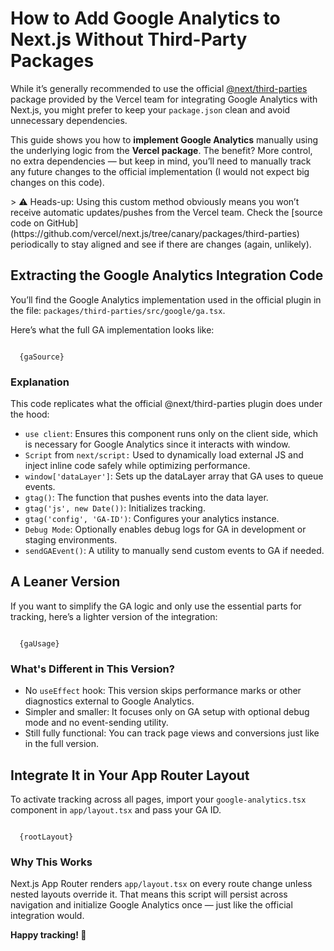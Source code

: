 
<Hero post={data} />

# How to Add Google Analytics to Next.js Without Third-Party Packages

While it’s generally recommended to use the official [@next/third-parties](https://github.com/vercel/next.js/tree/canary/packages/third-parties)
package provided by the Vercel team for integrating Google Analytics with Next.js, you might prefer to keep your `package.json`
clean and avoid unnecessary dependencies.

This guide shows you how to **implement Google Analytics** manually using the underlying logic from the **Vercel package**.
The benefit? More control, no extra dependencies — but keep in mind, you’ll need to manually track any future changes to the
official implementation (I would not expect big changes on this code).

<Note>
  > ⚠️ Heads-up: Using this custom method obviously means you won’t receive automatic updates/pushes from the Vercel
  team. Check the [source code on GitHub](https://github.com/vercel/next.js/tree/canary/packages/third-parties)
  periodically to stay aligned and see if there are changes (again, unlikely).
</Note>

## Extracting the Google Analytics Integration Code

You’ll find the Google Analytics implementation used in the official plugin in the file:
`packages/third-parties/src/google/ga.tsx`.

Here’s what the full GA implementation looks like:

<Code lang="tsx" title="packages/third-parties/src/google/ga.tsx">
  {gaSource}
</Code>

### Explanation

This code replicates what the official @next/third-parties plugin does under the hood:

- `use client`: Ensures this component runs only on the client side, which is necessary for Google Analytics since it interacts with window.
- `Script` from `next/script:` Used to dynamically load external JS and inject inline code safely while optimizing performance.
- `window['dataLayer']`: Sets up the dataLayer array that GA uses to queue events.
- `gtag()`: The function that pushes events into the data layer.
- `gtag('js', new Date())`: Initializes tracking.
- `gtag('config', 'GA-ID')`: Configures your analytics instance.
- `Debug Mode`: Optionally enables debug logs for GA in development or staging environments.
- `sendGAEvent()`: A utility to manually send custom events to GA if needed.


## A Leaner Version

If you want to simplify the GA logic and only use the essential parts for tracking, here’s a lighter version of the integration:

<Code lang="tsx" title="google-analitycs.tsx">
  {gaUsage}
</Code>

### What's Different in This Version?

- No `useEffect` hook: This version skips performance marks or other diagnostics external to Google Analytics.
- Simpler and smaller: It focuses only on GA setup with optional debug mode and no event-sending utility.
- Still fully functional: You can track page views and conversions just like in the full version.

## Integrate It in Your App Router Layout

To activate tracking across all pages, import your `google-analytics.tsx` component in `app/layout.tsx` and pass your GA ID.

<Code lang="tsx" title="layout.tsx">
  {rootLayout}
</Code>

### Why This Works
Next.js App Router renders `app/layout.tsx` on every route change unless nested layouts override it.
That means this script will persist across navigation and initialize Google Analytics once — just like the official integration would.

**Happy tracking! 🎯**

<script
  type="application/ld+json"
  dangerouslySetInnerHTML={{
    __html: JSON.stringify(postSchema),
  }}
/>